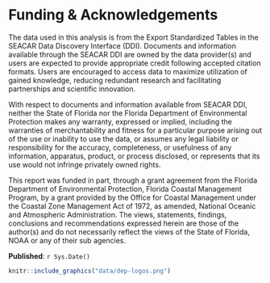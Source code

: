 \newpage

# Funding & Acknowledgements

The data used in this analysis is from the Export Standardized Tables in the SEACAR Data Discovery Interface (DDI). Documents and information available through the SEACAR DDI are owned by the data provider(s) and users are expected to provide appropriate credit following accepted citation formats. Users are encouraged to access data to maximize utilization of gained knowledge, reducing redundant research and facilitating partnerships and scientific innovation.

With respect to documents and information available from SEACAR DDI, neither the State of Florida nor the Florida Department of Environmental Protection makes any warranty, expressed or implied, including the warranties of merchantability and fitness for a particular purpose arising out of the use or inability to use the data, or assumes any legal liability or responsibility for the accuracy, completeness, or usefulness of any information, apparatus, product, or process disclosed, or represents that its use would not infringe privately owned rights.

This report was funded in part, through a grant agreement from the Florida Department of Environmental Protection, Florida Coastal Management Program, by a grant provided by the Office for Coastal Management under the Coastal Zone Management Act of 1972, as amended, National Oceanic and Atmospheric Administration. The views, statements, findings, conclusions and recommendations expressed herein are those of the author(s) and do not necessarily reflect the views of the State of Florida, NOAA or any of their sub agencies.

**Published**: `r Sys.Date()`

```r
knitr::include_graphics("data/dep-logos.png")
```